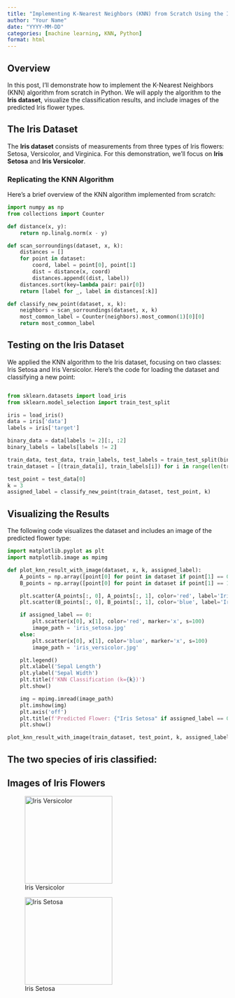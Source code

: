 ```yaml
---
title: "Implementing K-Nearest Neighbors (KNN) from Scratch Using the Iris Dataset"
author: "Your Name"
date: "YYYY-MM-DD"
categories: [machine learning, KNN, Python]
format: html
---
```


## Overview

In this post, I'll demonstrate how to implement the K-Nearest Neighbors (KNN) algorithm from scratch in Python. We will apply the algorithm to the **Iris dataset**, visualize the classification results, and include images of the predicted Iris flower types.

## The Iris Dataset

The **Iris dataset** consists of measurements from three types of Iris flowers: Setosa, Versicolor, and Virginica. For this demonstration, we’ll focus on **Iris Setosa** and **Iris Versicolor**.

### Replicating the KNN Algorithm

Here's a brief overview of the KNN algorithm implemented from scratch:

```python
import numpy as np
from collections import Counter

def distance(x, y):
    return np.linalg.norm(x - y)

def scan_sorroundings(dataset, x, k):
    distances = []
    for point in dataset:
        coord, label = point[0], point[1]
        dist = distance(x, coord)
        distances.append((dist, label))
    distances.sort(key=lambda pair: pair[0])
    return [label for _, label in distances[:k]]

def classify_new_point(dataset, x, k):
    neighbors = scan_sorroundings(dataset, x, k)
    most_common_label = Counter(neighbors).most_common(1)[0][0]
    return most_common_label
```

## Testing on the Iris Dataset

We applied the KNN algorithm to the Iris dataset, focusing on two classes: Iris Setosa and Iris Versicolor. Here’s the code for loading the dataset and classifying a new point:

```python 

from sklearn.datasets import load_iris
from sklearn.model_selection import train_test_split

iris = load_iris()
data = iris['data']
labels = iris['target']

binary_data = data[labels != 2][:, :2]
binary_labels = labels[labels != 2]

train_data, test_data, train_labels, test_labels = train_test_split(binary_data, binary_labels, test_size=0.2, random_state=42)
train_dataset = [(train_data[i], train_labels[i]) for i in range(len(train_data))]

test_point = test_data[0]
k = 3
assigned_label = classify_new_point(train_dataset, test_point, k)

```

## Visualizing the Results

The following code visualizes the dataset and includes an image of the predicted flower type:

```python
import matplotlib.pyplot as plt
import matplotlib.image as mpimg

def plot_knn_result_with_image(dataset, x, k, assigned_label):
    A_points = np.array([point[0] for point in dataset if point[1] == 0])
    B_points = np.array([point[0] for point in dataset if point[1] == 1])

    plt.scatter(A_points[:, 0], A_points[:, 1], color='red', label='Iris Setosa')
    plt.scatter(B_points[:, 0], B_points[:, 1], color='blue', label='Iris Versicolor')

    if assigned_label == 0:
        plt.scatter(x[0], x[1], color='red', marker='x', s=100)
        image_path = 'iris_setosa.jpg'
    else:
        plt.scatter(x[0], x[1], color='blue', marker='x', s=100)
        image_path = 'iris_versicolor.jpg'

    plt.legend()
    plt.xlabel('Sepal Length')
    plt.ylabel('Sepal Width')
    plt.title(f'KNN Classification (k={k})')
    plt.show()

    img = mpimg.imread(image_path)
    plt.imshow(img)
    plt.axis('off')
    plt.title(f'Predicted Flower: {"Iris Setosa" if assigned_label == 0 else "Iris Versicolor"}')
    plt.show()

plot_knn_result_with_image(train_dataset, test_point, k, assigned_label)

```



## The two species of iris classified:



## Images of Iris Flowers


::: {#post-images layout-ncol=2}

![Iris Versicolor](https://upload.wikimedia.org/wikipedia/commons/4/41/Iris_versicolor_3.jpg){#fig-versicolor width=200}

![Iris Setosa](../images/blog/post_11-09-24/Iris_setosa.jpg){#fig-setosa width=200}

:::